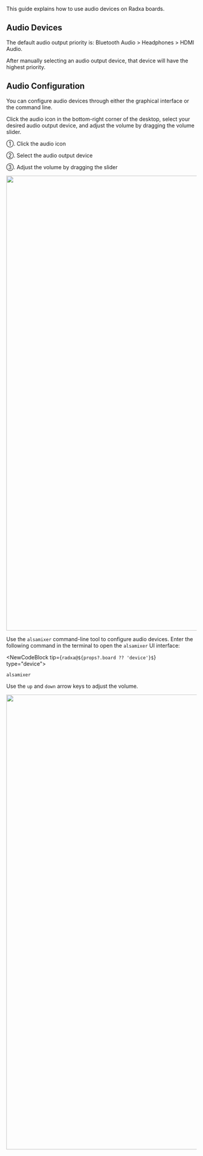 
This guide explains how to use audio devices on Radxa boards.

## Audio Devices

The default audio output priority is: Bluetooth Audio > Headphones > HDMI Audio.

After manually selecting an audio output device, that device will have the highest priority.

## Audio Configuration

You can configure audio devices through either the graphical interface or the command line.

<Tabs queryString="interface-mode">

<TabItem value="graphical-interface">

Click the audio icon in the bottom-right corner of the desktop, select your desired audio output device, and adjust the volume by dragging the volume slider.

①. Click the audio icon

②. Select the audio output device

③. Adjust the volume by dragging the slider

<Image
  src="/en/img/common/radxa-os/system-config/audio-#debian_version#-01.webp"
  debian_version={props.debian_version}
  fallback={props.debian_version}
  width="1200"
/>

</TabItem>

<TabItem value="command-line">

Use the `alsamixer` command-line tool to configure audio devices. Enter the following command in the terminal to open the `alsamixer` UI interface:

<NewCodeBlock tip={`radxa@${props?.board ?? 'device'}$`} type="device">

```
alsamixer
```

</NewCodeBlock>

Use the `up` and `down` arrow keys to adjust the volume.

<Image
  src="/en/img/common/radxa-os/system-config/audio-#debian_version#-02.webp"
  debian_version={props.debian_version}
  fallback={props.debian_version}
  width="1200"
/>

</TabItem>

</Tabs>
